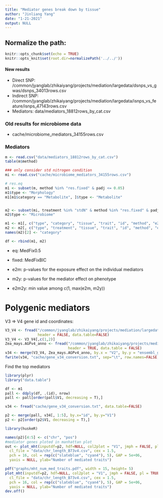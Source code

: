 ```yaml
---
title: "Mediator genes break down by tissue"
author: "Jinliang Yang"
date: "1-21-2021"
output: NULL
---
```



## Normalize the path:

```r
knitr::opts_chunk$set(echo = TRUE) 
knitr::opts_knit$set(root.dir=normalizePath('../../')) 
```

#### New results

- Direct SNP: /common/jyanglab/zhikaiyang/projects/mediation/largedata/dsnps_vs_gwas/dsnps_34013rows.csv
- Indirect SNP: /common/jyanglab/zhikaiyang/projects/mediation/largedata/isnps_vs_feature/isnps_47143rows.csv
- Mediators: data/mediators_18812rows_by_cat.csv

### Old results for microbiome data

- cache/microbiome_mediators_34155rows.csv



### Mediators


```r
m <- read.csv("data/mediators_18812rows_by_cat.csv")
table(m$method)

### only consider std nitrogen condition
mi <- read.csv("cache/microbiome_mediators_34155rows.csv")

# res.eq
m1 <- subset(m, method %in% "res.fixed" & padj <= 0.05)
m1$type <- "Morphology"
m1[m1$category == "Metabolite", ]$type <- "Metabolite"


m2 <- subset(mi, treatment %in% "stdN" & method %in% "res.fixed" & padj <= 0.05)
m2$type <- "Microbiome"

m1 <- m1[, c("type", "category", "tissue", "trait", "id", "method", "e2m", "m2y","e2m2y","padj","coef")]
m2 <- m2[, c("type", "treatment", "tissue", "trait", "id", "method", "e2m", "m2y","e2m2y","padj","coef")]
names(m2)[2] <- "category"

df <- rbind(m1, m2) 
```
- eq: MedFix0.5
- fixed: MedFixBIC

- e2m: p-values for the exposure effect on the individual mediators
- m2y: p-values for the mediator effect on phenotype
- e2m2y: min value among c(1, max(e2m, m2y))



# Polygenic mediators


V3 => V4 gene id and coordinates:

```r
V3_V4 <- fread("/common/jyanglab/zhikaiyang/projects/mediation/largedata/V3_V4.csv", 
               header = FALSE, data.table=FALSE)
V3_V4 <- V3_V4[,c(1,2)]
Zea_mays.AGPv4_anno <- fread("/common/jyanglab/zhikaiyang/projects/mediation/largedata/Zea_mays.AGPv4_anno.txt",
                             header = TRUE, data.table = FALSE)
v34 <- merge(V3_V4, Zea_mays.AGPv4_anno, by.x = "V2", by.y = "ensembl_gene_id_v4")
fwrite(v34, "cache/gene_v34_conversion.txt", sep="\t", row.names=FALSE, quote=FALSE)
```


Find the top mediators

```r
library(plyr)
library("data.table")

df <- m1
pall <- ddply(df, .(id), nrow)
pall <- pall[order(pall$V1, decreasing = T),]

v34 <- fread("cache/gene_v34_conversion.txt", data.table=FALSE)

p2 <- merge(pall, v34[, 1:5], by.x="id", by.y="V1")
p2 <- p2[order(p2$V1, decreasing = T),]
```


```r
library(huskeR)

names(p2)[4:5] <- c("chr", "pos")
#mediator genes ploted in manhattan plot
out <- plot_mht(inputdf=p2, hdf=NULL, col2plot = "V1", jmph = FALSE, pl = TRUE,
  cl_file = "data/chr_length_B73v4.csv", cex = 1.5,
  pch = 16, col = rep(c("slateblue", "cyan4"), 5), GAP = 5e+06,
  yaxis = NULL, ylab="Number of mediated traits")

pdf("graphs/mht_num_med_traits.pdf", width = 15, height= 5)
plot_mht(inputdf=p2, hdf=NULL, col2plot = "V1", jmph = FALSE, pl = TRUE,
  cl_file = "data/chr_length_B73v4.csv", cex = 1.5,
  pch = 16, col = rep(c("slateblue", "cyan4"), 5), GAP = 5e+06,
  yaxis = NULL, ylab="Number of mediated traits")
dev.off()
```








